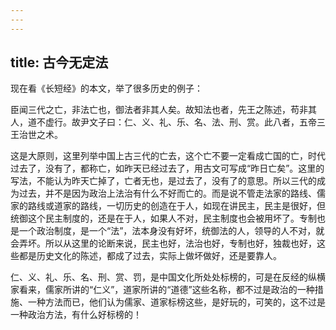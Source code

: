 ```yaml
---
---
---
```

title: 古今无定法
---




现在看《长短经》的本文，举了很多历史的例子：

臣闻三代之亡，非法亡也，御法者非其人矣。故知法也者，先王之陈述，苟非其人，道不虚行。故尹文子曰：仁、义、礼、乐、名、法、刑、赏。此八者，五帝三王治世之术。

这是大原则，这里列举中国上古三代的亡去，这个亡不要一定看成亡国的亡，时代过去了，没有了，都称亡，如昨天已经过去了，用古文可写成“昨日亡矣”。这里的写法，不能认为昨天亡掉了，亡者无也，是过去了，没有了的意思。所以三代的成为过去，并不是因为政治上法治有什么不好而亡的。而是说不管走法家的路线、儒家的路线或道家的路线，一切历史的创造在于人，如现在讲民主，民主是很好，但统御这个民主制度的，还是在于人，如果人不对，民主制度也会被用坏了。专制也是一个政治制度，是一个“法”，法本身没有好坏，统御法的人，领导的人不对，就会弄坏。所以从这里的论断来说，民主也好，法治也好，专制也好，独裁也好，这些都是历史文化的陈述，都成了过去，实际上做坏做好，还是要靠人。

仁、义、礼、乐、名、刑、赏、罚，是中国文化所处处标榜的，可是在反经的纵横家看来，儒家所讲的“仁义”，道家所讲的“道德”这些名称，都不过是政治的一种措施、一种方法而已，他们认为儒家、道家标榜这些，是好玩的，可笑的，这不过是一种政治方法，有什么好标榜的！
